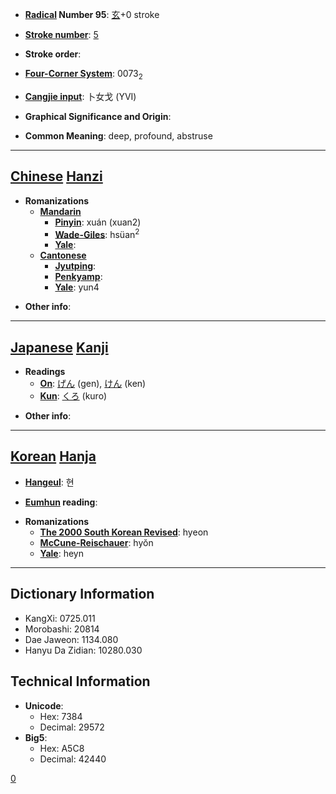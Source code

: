 * '''[[Wiktionary:Chinese radical index| Radical]] Number 95''': [[Wiktionary:Chinese radical index 玄|玄]]+0 stroke

* '''[[Wiktionary:Chinese total strokes index|Stroke number]]''': [[Wiktionary:Chinese total strokes index 5|5]]

* '''Stroke order''': 

* '''[[Wiktionary:Chinese four corner index|Four-Corner System]]''': 0073<sub>2</sub>

* '''[[Wiktionary:Chinese Cangjie index|Cangjie input]]''': 卜女戈 (YVI)

* '''Graphical Significance and Origin''': 

* '''Common Meaning''': deep, profound, abstruse

----

== [[Chinese]] [[Hanzi]] ==

* '''Romanizations'''
** '''[[Mandarin]]'''
*** '''[[Pinyin]]''': xuán (xuan2)
*** '''[[Wade-Giles]]''': hsüan<sup>2</sup>
*** '''[[Yale]]''': 
** '''[[Cantonese]]'''
*** '''[[Jyutping]]''':
*** '''[[Penkyamp]]''': 
*** '''[[Yale]]''': yun4

* '''Other info''': 

----

== [[Japanese]] [[Kanji]] ==

* '''Readings'''
** '''[[On]]''': [[げん]] (gen), [[けん]] (ken)
** '''[[Kun]]''': [[くろ]] (kuro)

* '''Other info''':  

----

== [[Korean]] [[Hanja]] ==

* '''[[Hangeul]]''': 현

* '''[[Eumhun]] reading''': 

* '''Romanizations'''
** '''[[The 2000 South Korean Revised Romanization|The 2000 South Korean Revised]]''': hyeon
** '''[[McCune-Reischauer]]''': hyŏn
** '''[[Yale]]''': heyn

----

== Dictionary Information ==

* KangXi: 0725.011
* Morobashi: 20814
* Dae Jaweon: 1134.080
* Hanyu Da Zidian: 10280.030

== Technical Information ==

* '''Unicode''':
** Hex: 7384
** Decimal: 29572
* '''Big5''':
** Hex: A5C8
** Decimal: 42440
[[Category:⽞|0]]